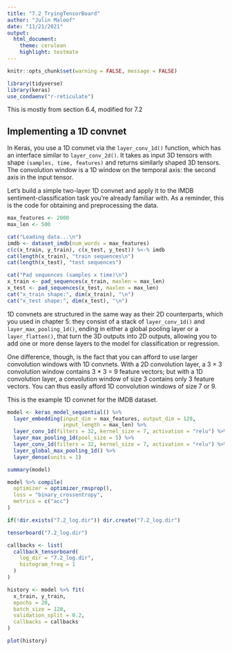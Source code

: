 ```yaml
---
title: "7.2_TryingTensorBoard"
author: "Julin Maloof"
date: "11/21/2021"
output:
  html_document:
    theme: cerulean
    highlight: testmate
---
```


```r
knitr::opts_chunk$set(warning = FALSE, message = FALSE)
```

```r
library(tidyverse)
library(keras)
use_condaenv("r-reticulate")
```


This is mostly from section 6.4, modified for 7.2

## Implementing a 1D convnet
  
In Keras, you use a 1D convnet via the `layer_conv_1d()` function, which has an interface similar to `layer_conv_2d()`. It takes as input 3D tensors with shape `(samples, time, features)` and returns similarly shaped 3D tensors. The convolution window is a 1D window on the temporal axis: the second axis in the input tensor.

Let's build a simple two-layer 1D convnet and apply it to the IMDB sentiment-classification task you're already familiar with. As a reminder, this is the code for obtaining and preprocessing the data.

```r
max_features <- 2000
max_len <- 500

cat("Loading data...\n")
imdb <- dataset_imdb(num_words = max_features)
c(c(x_train, y_train), c(x_test, y_test)) %<-% imdb 
cat(length(x_train), "train sequences\n")
cat(length(x_test), "test sequences")

cat("Pad sequences (samples x time)\n")
x_train <- pad_sequences(x_train, maxlen = max_len)
x_test <- pad_sequences(x_test, maxlen = max_len)
cat("x_train shape:", dim(x_train), "\n")
cat("x_test shape:", dim(x_test), "\n")
```

1D convnets are structured in the same way as their 2D counterparts, which you used in chapter 5: they consist of a stack of `layer_conv_1d()` and `layer_max_pooling_1d()`, ending in either a global pooling layer or a `layer_flatten()`, that turn the 3D outputs into 2D outputs, allowing you to add one or more dense layers to the model for classification or regression.

One difference, though, is the fact that you can afford to use larger convolution windows with 1D convnets. With a 2D convolution layer, a 3 × 3 convolution window contains 3 * 3 = 9 feature vectors; but with a 1D convolution layer, a convolution window of size 3 contains only 3 feature vectors. You can thus easily afford 1D convolution windows of size 7 or 9.

This is the example 1D convnet for the IMDB dataset.

```r
model <- keras_model_sequential() %>% 
  layer_embedding(input_dim = max_features, output_dim = 128,
                  input_length = max_len) %>% 
  layer_conv_1d(filters = 32, kernel_size = 7, activation = "relu") %>% 
  layer_max_pooling_1d(pool_size = 5) %>% 
  layer_conv_1d(filters = 32, kernel_size = 7, activation = "relu") %>% 
  layer_global_max_pooling_1d() %>% 
  layer_dense(units = 1)

summary(model)

model %>% compile(
  optimizer = optimizer_rmsprop(),
  loss = "binary_crossentropy",
  metrics = c("acc")
)
```


```r
if(!dir.exists("7.2_log.dir")) dir.create("7.2_log.dir")

tensorboard("7.2_log.dir")

callbacks <- list(
  callback_tensorboard(
    log_dir = "7.2_log.dir",
    histogram_freq = 1
  )
)

history <- model %>% fit(
  x_train, y_train,
  epochs = 20,
  batch_size = 128,
  validation_split = 0.2,
  callbacks = callbacks
)
```


```r
plot(history)
```
